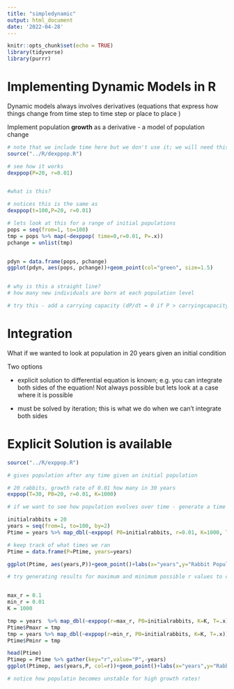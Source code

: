 ```yaml
---
title: "simpledynamic"
output: html_document
date: '2022-04-28'
---
```


```r
knitr::opts_chunk$set(echo = TRUE)
library(tidyverse)
library(purrr)

```

# Implementing Dynamic Models in R

Dynamic models always involves derivatives (equations that express how things change from time step to time step or place to place )


Implement population **growth** as a derivative - a model of population change

```r

# note that we include time here but we don't use it; we will need this later
source("../R/dexppop.R")

# see how it works
dexppop(P=20, r=0.01)


#what is this?

# notices this is the same as
dexppop(t=100,P=20, r=0.01)

# lets look at this for a range of initial populations
pops = seq(from=1, to=100)
tmp = pops %>% map(~dexppop( time=0,r=0.01, P=.x))
pchange = unlist(tmp)


pdyn = data.frame(pops, pchange)
ggplot(pdyn, aes(pops, pchange))+geom_point(col="green", size=1.5)


# why is this a straight line?
# how many new individuals are born at each population level

# try this - add a carrying capacity (dP/dt = 0 if P > carryingcapacity)
```

# Integration

What if we wanted to look at population in 20 years given an initial condition

Two options

* explicit solution to differential equation is known; e.g. you can integrate both sides of the equation! Not always possible but lets look at a case where it is possible

* must be solved by iteration; this is what we do when we can't integrate both sides 

# Explicit Solution is available


```r
source("../R/exppop.R")

# gives population after any time given an initial population

# 20 rabbits, growth rate of 0.01 how many in 30 years
exppop(T=30, P0=20, r=0.01, K=1000)

# if we want to see how population evolves over time - generate a time series by running our model for each point in time

initialrabbits = 20
years = seq(from=1, to=100, by=2)
Ptime = years %>% map_dbl(~exppop( P0=initialrabbits, r=0.01, K=1000, T=.x))

# keep track of what times we ran
Ptime = data.frame(P=Ptime, years=years)

ggplot(Ptime, aes(years,P))+geom_point()+labs(x="years",y="Rabbit Population")

# try generating results for maximum and minimum possible r values to compare (guess at what you think)


max_r = 0.1
min_r = 0.01
K = 1000

tmp = years  %>% map_dbl(~exppop(r=max_r, P0=initialrabbits, K=K, T=.x))
Ptime$Pmaxr = tmp
tmp = years %>% map_dbl(~exppop(r=min_r, P0=initialrabbits, K=K, T=.x))
Ptime$Pminr = tmp

head(Ptime)
Ptimep = Ptime %>% gather(key="r",value="P",-years)
ggplot(Ptimep, aes(years,P, col=r))+geom_point()+labs(x="years",y="Rabbit Population")

# notice how populatin becomes unstable for high growth rates! 


```
